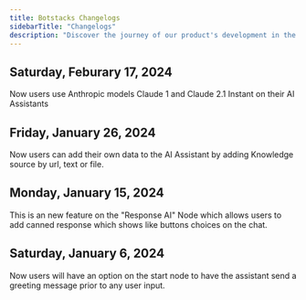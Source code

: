 ```yaml
---
title: Botstacks Changelogs
sidebarTitle: "Changelogs"
description: "Discover the journey of our product's development in the Changelogs"
---
```



## Saturday, Feburary 17, 2024

<Card title="Anthropic Models " icon="rocket" color="green">
    Now users use Anthropic models Claude 1 and Claude 2.1 Instant on their AI Assistants
</Card>


## Friday, January 26, 2024

<Card title="Knowledge Base" icon="brain" color="green">
    Now users can add their own data to the AI Assistant by adding Knowledge source by url, text or file.
</Card>


## Monday, January 15, 2024

<Card title="Canned Response" icon="box" color="green">
    This is an new feature on the "Response AI" Node which allows users to add canned response which shows like buttons choices on the chat.
</Card>


## Saturday, January 6, 2024

<Card title="Start Node Customization" icon="flag" color="green">
    Now users will have an option on the start node to have the assistant send a greeting message prior to any user input.
</Card>